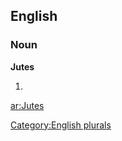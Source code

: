 ==English==

===Noun===
'''Jutes'''

# {{plural of|[[Jute]]}}

[[Category:English plurals]]

[[ar:Jutes]]